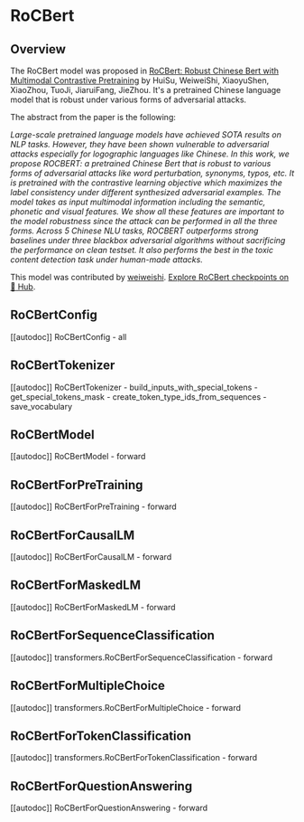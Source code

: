 <!--Copyright 2023 The HuggingFace Team. All rights reserved.

Licensed under the Apache License, Version 2.0 (the "License"); you may not use this file except in compliance with
the License. You may obtain a copy of the License at

http://www.apache.org/licenses/LICENSE-2.0

Unless required by applicable law or agreed to in writing, software distributed under the License is distributed on
an "AS IS" BASIS, WITHOUT WARRANTIES OR CONDITIONS OF ANY KIND, either express or implied. See the License for the
specific language governing permissions and limitations under the License.
-->

# RoCBert

## Overview

The RoCBert model was proposed in [RoCBert: Robust Chinese Bert with Multimodal Contrastive Pretraining](https://aclanthology.org/2022.acl-long.65.pdf)  by HuiSu, WeiweiShi, XiaoyuShen, XiaoZhou, TuoJi, JiaruiFang, JieZhou.
It's a pretrained Chinese language model that is robust under various forms of adversarial attacks.

The abstract from the paper is the following:

*Large-scale pretrained language models have achieved SOTA results on NLP tasks. However, they have been shown
vulnerable to adversarial attacks especially for logographic languages like Chinese. In this work, we propose
ROCBERT: a pretrained Chinese Bert that is robust to various forms of adversarial attacks like word perturbation,
synonyms, typos, etc. It is pretrained with the contrastive learning objective which maximizes the label consistency
under different synthesized adversarial examples. The model takes as input multimodal information including the
semantic, phonetic and visual features. We show all these features are important to the model robustness since the
attack can be performed in all the three forms. Across 5 Chinese NLU tasks, ROCBERT outperforms strong baselines under
three blackbox adversarial algorithms without sacrificing the performance on clean testset. It also performs the best
in the toxic content detection task under human-made attacks.*

This model was contributed by [weiweishi](https://huggingface.co/weiweishi).
[Explore RoCBert checkpoints on 🤗 Hub](https://huggingface.co/models?sort=downloads&search=RoCBert).

## RoCBertConfig

[[autodoc]] RoCBertConfig
    - all


## RoCBertTokenizer

[[autodoc]] RoCBertTokenizer
    - build_inputs_with_special_tokens
    - get_special_tokens_mask
    - create_token_type_ids_from_sequences
    - save_vocabulary


## RoCBertModel

[[autodoc]] RoCBertModel
    - forward


## RoCBertForPreTraining

[[autodoc]] RoCBertForPreTraining
    - forward


## RoCBertForCausalLM

[[autodoc]] RoCBertForCausalLM
    - forward


## RoCBertForMaskedLM

[[autodoc]] RoCBertForMaskedLM
    - forward


## RoCBertForSequenceClassification

[[autodoc]] transformers.RoCBertForSequenceClassification
    - forward

## RoCBertForMultipleChoice

[[autodoc]] transformers.RoCBertForMultipleChoice
    - forward


## RoCBertForTokenClassification

[[autodoc]] transformers.RoCBertForTokenClassification
    - forward


## RoCBertForQuestionAnswering

[[autodoc]] RoCBertForQuestionAnswering
    - forward